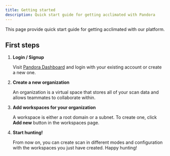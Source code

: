 ```yaml
---
title: Getting started
description: Quick start guide for getting acclimated with Pandora
---
```


<PageDescription>

This page provide quick start guide for getting acclimated with our platform.

</PageDescription>

## First steps

1. **Login / Signup**

   Visit [Pandora Dashboard](https://platform.projectpandora.xyz) and login with your existing account or create a new one.

2. **Create a new organization**

   An organization is a virtual space that stores all of your scan data and allows teammates to collaborate within.

3. **Add workspaces for your organization**

   A workspace is either a root domain or a subnet. To create one, click **Add new** button in the workspaces page.

4. **Start hunting!**

   From now on, you can create scan in different modes and configuration with the workspaces you just have created. Happy hunting!
